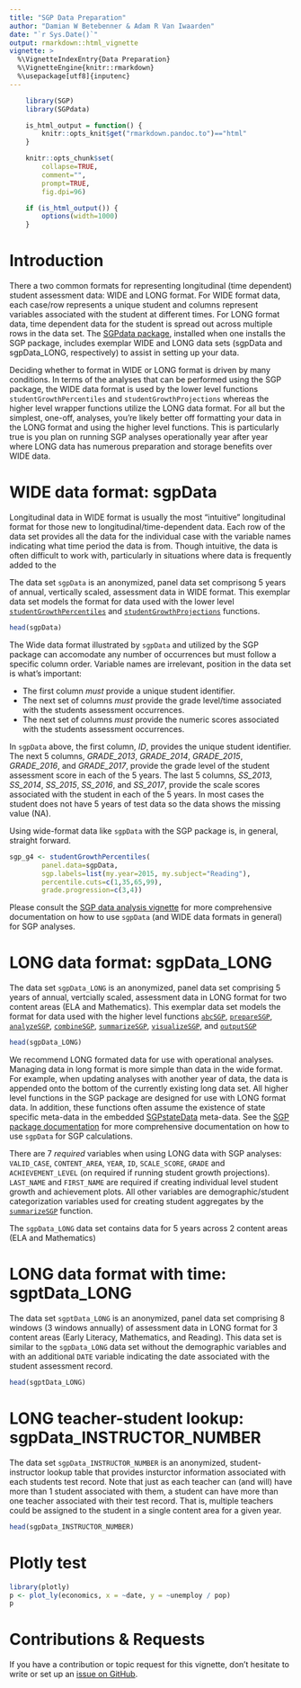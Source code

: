 ```yaml
---
title: "SGP Data Preparation"
author: "Damian W Betebenner & Adam R Van Iwaarden"
date: "`r Sys.Date()`"
output: rmarkdown::html_vignette
vignette: >
  %\VignetteIndexEntry{Data Preparation}
  %\VignetteEngine{knitr::rmarkdown}
  %\usepackage[utf8]{inputenc}
---
```


```r
    library(SGP)
    library(SGPdata)

    is_html_output = function() {
        knitr::opts_knit$get("rmarkdown.pandoc.to")=="html"
    }

    knitr::opts_chunk$set(
        collapse=TRUE,
        comment="",
        prompt=TRUE,
        fig.dpi=96)

    if (is_html_output()) {
        options(width=1000)
    }
```

# Introduction

There a two common formats for representing longitudinal (time dependent) student assessment data: WIDE and LONG format. For WIDE format data, each case/row
represents a unique student and columns represent variables associated with the student at different times. For LONG format data, time dependent
data for the student is spread out across multiple rows in the data set. The [SGPdata package](https://centerforassessment.github.io/SGPdata/), installed
when one installs the SGP package, includes exemplar WIDE and LONG data sets (sgpData and sgpData_LONG, respectively) to assist in setting up your data.

Deciding whether to format in WIDE or LONG format is driven by many conditions. In terms of the analyses that can be performed using the SGP package,
the WIDE data format is used by the lower level functions `studentGrowthPercentiles` and `studentGrowthProjections` whereas the higher level wrapper functions
utilize the LONG data format. For all but the simplest, one-off, analyses, you're likely better off formatting your data in the LONG format and using
the higher level functions. This is particularly true is you plan on running SGP analyses operationally year after year where LONG data has numerous preparation
and storage benefits over WIDE data.


# WIDE data format: sgpData

Longitudinal data in WIDE format is usually the most "intuitive" longitudinal format for those new to longitudinal/time-dependent data. Each row of the data set
provides all the data for the individual case with the variable names indicating what time period the data is from. Though intuitive, the data is often difficult
to work with, particularly in situations where data is frequently added to the

The data set `sgpData` is an anonymized, panel data set comprisong 5 years of annual, vertically scaled, assessment data in WIDE format. This exemplar data set
models the format for data used with the lower level [`studentGrowthPercentiles`](https://sgp.io/reference/studentGrowthPercentiles.html) and
[`studentGrowthProjections`](https://sgp.io/reference/studentGrowthProjections.html) functions.

```r
head(sgpData)
```
The Wide data format illustrated by `sgpData` and utilized by the SGP package can accomodate any number of occurrences but must follow a specific column order.
Variable names are irrelevant, position in the data set is what's important:

* The first column *must* provide a unique student identifier.
* The next set of columns *must* provide the grade level/time associated with the students assessment occurrences.
* The next set of columns *must* provide the numeric scores associated with the students assessment occurrences.

In `sgpData` above, the first column, *ID*, provides the unique student identifier. The next 5 columns, *GRADE_2013*, *GRADE_2014*, *GRADE_2015*, *GRADE_2016*, and
*GRADE_2017*, provide the grade level of the student assessment score in each of the 5 years. The last 5 columns, *SS_2013*, *SS_2014*, *SS_2015*, *SS_2016*, and
*SS_2017*, provide the scale scores associated with the student in each of the 5 years. In most cases the student does not have 5 years of test data so the data
shows the missing value (NA).

Using wide-format data like `sgpData` with the SGP package is, in general, straight forward.

```r
sgp_g4 <- studentGrowthPercentiles(
		panel.data=sgpData,
		sgp.labels=list(my.year=2015, my.subject="Reading"),
		percentile.cuts=c(1,35,65,99),
		grade.progression=c(3,4))
```

Please consult the [SGP data analysis vignette](SGP_Data_Analysis.html) for more comprehensive documentation on how to use `sgpData` (and WIDE data formats in general)
for SGP analyses.


# LONG data format: sgpData_LONG

The data set `sgpData_LONG` is an anonymized, panel data set comprising 5 years of annual, vertcially scaled, assessment data in LONG format for two content areas
(ELA and Mathematics). This exemplar data set models the format for data used with the higher level functions
[`abcSGP`](https://sgp.io/reference/abcSGP.html), [`prepareSGP`](https://sgp.io/reference/prepareSGP.html),
[`analyzeSGP`](https://sgp.io/reference/analyzeSGP.html), [`combineSGP`](https://sgp.io/reference/combineSGP.html),
[`summarizeSGP`](https://sgp.io/reference/summarizeSGP.html), [`visualizeSGP`](https://sgp.io/reference/visualizeSGP.html), and  [`outputSGP`](https://sgp.io/reference/outputSGP.html)

```r
head(sgpData_LONG)
```

We recommend LONG formated data for use with operational analyses. Managing data in long format is more simple than data in the wide format. For example,
when updating analyses with another year of data, the data is appended onto the bottom of the currently existing long data set. All higher level
functions in the SGP package are designed for use with LONG format data. In addition, these functions often assume the existence of state specific meta-data
in the embedded [SGPstateData](https://centerforassessment.github.io/SGPstateData) meta-data. 
See the [SGP package documentation](https://sgp.io/reference/index.html) for more comprehensive documentation on how to use `sgpData` for SGP calculations.

There are 7 *required* variables when using LONG data with SGP analyses: `VALID_CASE`, `CONTENT_AREA`, `YEAR`, `ID`, `SCALE_SCORE`, `GRADE`
and `ACHIEVEMENT_LEVEL` (on required if running student growth projections). `LAST_NAME` and `FIRST_NAME` are required if creating individual level student
growth and achievement plots. All other variables are demographic/student categorization variables used for creating student aggregates by the
[`summarizeSGP`](https://sgp.io/reference/summarizeSGP.html) function.

The `sgpData_LONG` data set contains data for 5 years across 2 content areas (ELA and Mathematics)

# LONG data format with time: sgptData_LONG

The data set `sgptData_LONG` is an anonymized, panel data set comprising 8 windows (3 windows annually) of assessment data in LONG format for 3 content areas
(Early Literacy, Mathematics, and Reading). This data set is similar to the `sgpData_LONG` data set without the demographic variables and with an additional `DATE`
variable indicating the date associated with the student assessment record.


```r
head(sgptData_LONG)
```



# LONG teacher-student lookup: sgpData_INSTRUCTOR_NUMBER

The data set `sgpData_INSTRUCTOR_NUMBER` is an anonymized, student-instructor lookup table that provides insturctor information associated with each students test record.
Note that just as each teacher can (and will) have more than 1 student associated with them, a student can have more than one teacher associated with their test
record. That is, multiple teachers could be assigned to the student in a single content area for a given year.

```r
head(sgpData_INSTRUCTOR_NUMBER)
```

# Plotly test

```r
library(plotly)
p <- plot_ly(economics, x = ~date, y = ~unemploy / pop)
p
```

# Contributions & Requests

If you have a contribution or topic request for this vignette, don't hesitate to write or set up
an [issue on GitHub](https://github.com/CenterForAssessment/SGP/issues).
